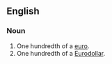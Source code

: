 {{also|eurocent}}
==English==

===Noun===
{{en-noun}}

# One hundredth of a [[euro]].
# One hundredth of a [[Eurodollar]].